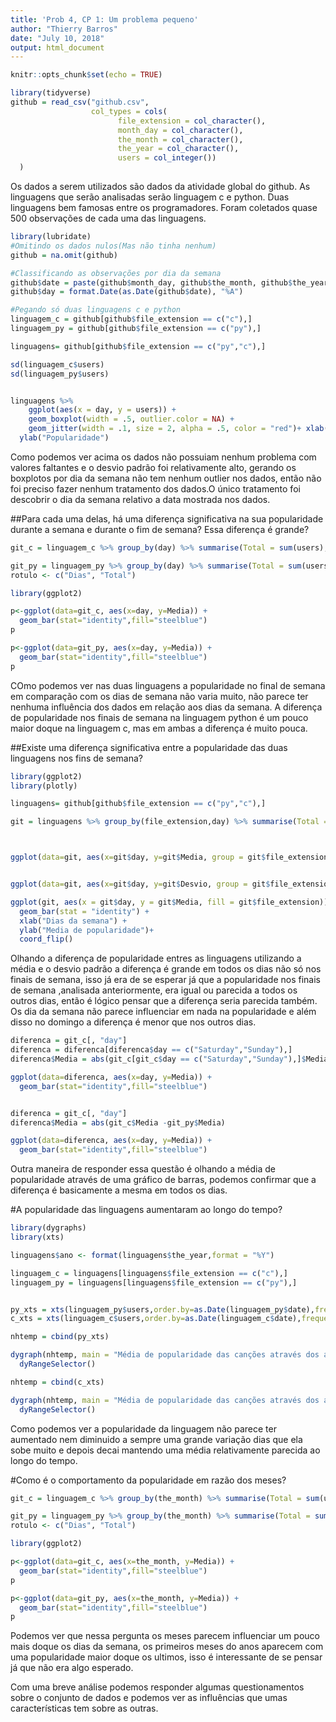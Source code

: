 ```yaml
---
title: 'Prob 4, CP 1: Um problema pequeno'
author: "Thierry Barros"
date: "July 10, 2018"
output: html_document
---
```


```r
knitr::opts_chunk$set(echo = TRUE)
```

```r

library(tidyverse)
github = read_csv("github.csv",
                  col_types = cols(
                        file_extension = col_character(),
                        month_day = col_character(),
                        the_month = col_character(),
                        the_year = col_character(),
                        users = col_integer())
  )
```


Os dados a serem utilizados são dados da atividade global do github. As linguagens que serão analisadas serão linguagem c e python. Duas linguagens bem famosas entre os programadores. Foram coletados quase 500 observações de cada uma das linguagens.

```r
library(lubridate)
#Omitindo os dados nulos(Mas não tinha nenhum)
github = na.omit(github)

#Classificando as observações por dia da semana
github$date = paste(github$month_day, github$the_month, github$the_year, sep="-")
github$day = format.Date(as.Date(github$date), "%A") 

#Pegando só duas linguagens c e python
linguagem_c = github[github$file_extension == c("c"),]
linguagem_py = github[github$file_extension == c("py"),]

linguagens= github[github$file_extension == c("py","c"),]

sd(linguagem_c$users)
sd(linguagem_py$users)


linguagens %>% 
    ggplot(aes(x = day, y = users)) + 
    geom_boxplot(width = .5, outlier.color = NA) +   
    geom_jitter(width = .1, size = 2, alpha = .5, color = "red")+ xlab("Dias da semana") +
  ylab("Popularidade")

```

Como podemos ver acima os dados não possuiam nenhum problema com valores faltantes e o desvio padrão foi relativamente alto, gerando os boxplotos por dia da semana não tem nenhum outlier nos dados, então não foi preciso fazer nenhum tratamento dos dados.O único tratamento foi descobrir o dia da semana relativo a data mostrada nos dados.

##Para cada uma delas, há uma diferença significativa na sua popularidade durante a semana e durante o fim de semana? Essa diferença é grande?
```r
git_c = linguagem_c %>% group_by(day) %>% summarise(Total = sum(users), Media = mean(users), Mediana = median(users), Desvio = sd(users))

git_py = linguagem_py %>% group_by(day) %>% summarise(Total = sum(users), Media = mean(users), Mediana = median(users), Desvio = sd(users))
rotulo <- c("Dias", "Total")

library(ggplot2)

p<-ggplot(data=git_c, aes(x=day, y=Media)) +
  geom_bar(stat="identity",fill="steelblue")
p

p<-ggplot(data=git_py, aes(x=day, y=Media)) +
  geom_bar(stat="identity",fill="steelblue")
p

```

COmo podemos ver nas duas linguagens a popularidade no final de semana em comparação com os dias de semana não varia muito, não parece ter nenhuma influência dos dados em relação aos dias da semana. A diferença de popularidade nos finais de semana na linguagem python é um pouco maior doque na linguagem c, mas em ambas a diferença é muito pouca.

##Existe uma diferença significativa entre a popularidade das duas linguagens nos fins de semana?

```r
library(ggplot2)
library(plotly)

linguagens= github[github$file_extension == c("py","c"),]

git = linguagens %>% group_by(file_extension,day) %>% summarise(Total = sum(users), Media = mean(users), Mediana = median(users), Desvio = sd(users))



ggplot(data=git, aes(x=git$day, y=git$Media, group = git$file_extension, colour = as.factor(git$file_extension))) + geom_line() + xlab("Dias da semana") + ylab("Popularidade das linguagens")


ggplot(data=git, aes(x=git$day, y=git$Desvio, group = git$file_extension, colour = as.factor(git$file_extension))) + geom_line() + xlab("Dias da semana") + ylab("Popularidade das linguagens")

ggplot(git, aes(x = git$day, y = git$Media, fill = git$file_extension)) + 
  geom_bar(stat = "identity") + 
  xlab("Dias da semana") +
  ylab("Media de popularidade")+
  coord_flip()
```

Olhando a diferença de popularidade entres as linguagens utilizando a média e o desvio padrão a diferença é grande em todos os dias não só nos finais de semana, isso já era de se esperar já que a popularidade nos finais de semana ,analisada anteriormente, era igual ou parecida a todos os outros dias, então é lógico pensar que a diferença seria parecida também. Os dia da semana não parece influenciar em nada na popularidade e além disso no domingo a diferença é menor que nos outros dias.

```r
diferenca = git_c[, "day"]
diferenca = diferenca[diferenca$day == c("Saturday","Sunday"),]
diferenca$Media = abs(git_c[git_c$day == c("Saturday","Sunday"),]$Media -git_py[git_py$day == c("Saturday","Sunday"),]$Media)

ggplot(data=diferenca, aes(x=day, y=Media)) +
  geom_bar(stat="identity",fill="steelblue")


diferenca = git_c[, "day"]
diferenca$Media = abs(git_c$Media -git_py$Media)

ggplot(data=diferenca, aes(x=day, y=Media)) +
  geom_bar(stat="identity",fill="steelblue")
```

Outra maneira de responder essa questão é olhando a média de popularidade através de uma gráfico de barras, podemos confirmar que a diferença é basicamente a mesma em todos os dias.

#A popularidade das linguagens aumentaram ao longo do tempo?
```r

library(dygraphs)
library(xts)

linguagens$ano <- format(linguagens$the_year,format = "%Y")

linguagem_c = linguagens[linguagens$file_extension == c("c"),]
linguagem_py = linguagens[linguagens$file_extension == c("py"),]


py_xts = xts(linguagem_py$users,order.by=as.Date(linguagem_py$date),frequency=365)
c_xts = xts(linguagem_c$users,order.by=as.Date(linguagem_c$date),frequency=365)

nhtemp = cbind(py_xts)

dygraph(nhtemp, main = "Média de popularidade das canções através dos anos") %>% 
  dyRangeSelector()

nhtemp = cbind(c_xts)

dygraph(nhtemp, main = "Média de popularidade das canções através dos anos") %>% 
  dyRangeSelector()
```

Como podemos ver a popularidade da linguagem não parece ter aumentado nem diminuido a sempre uma grande variação dias que ela sobe muito e depois decai mantendo uma média relativamente parecida ao longo do tempo.

#Como é o comportamento da popularidade em razão dos meses?

```r
git_c = linguagem_c %>% group_by(the_month) %>% summarise(Total = sum(users), Media = mean(users), Mediana = median(users), Desvio = sd(users))

git_py = linguagem_py %>% group_by(the_month) %>% summarise(Total = sum(users), Media = mean(users), Mediana = median(users), Desvio = sd(users))
rotulo <- c("Dias", "Total")

library(ggplot2)

p<-ggplot(data=git_c, aes(x=the_month, y=Media)) +
  geom_bar(stat="identity",fill="steelblue")
p

p<-ggplot(data=git_py, aes(x=the_month, y=Media)) +
  geom_bar(stat="identity",fill="steelblue")
p
```
Podemos ver que nessa pergunta os meses parecem influenciar um pouco mais doque os dias da semana, os primeiros meses do anos aparecem com uma popularidade maior doque os ultimos, isso é interessante de se pensar já que não era algo esperado.

Com uma breve análise podemos responder algumas questionamentos sobre o conjunto de dados e podemos ver as influências que umas características tem sobre as outras.


